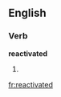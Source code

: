 ==English==

===Verb===
'''reactivated'''

# {{present participle of|reactivate}}

[[fr:reactivated]]